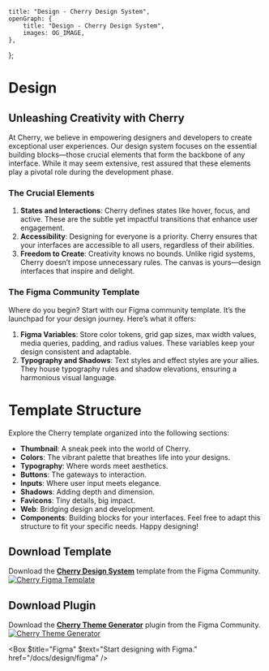 
	title: "Design - Cherry Design System",
	openGraph: {
		title: "Design - Cherry Design System",
		images: OG_IMAGE,
	},
};

# Design

## Unleashing Creativity with Cherry

At Cherry, we believe in empowering designers and developers to create exceptional user experiences. Our design system focuses on the essential building blocks—those crucial elements that form the backbone of any interface. While it may seem extensive, rest assured that these elements play a pivotal role during the development phase.

### The Crucial Elements

1. **States and Interactions**: Cherry defines states like hover, focus, and active. These are the subtle yet impactful transitions that enhance user engagement.
2. **Accessibility**: Designing for everyone is a priority. Cherry ensures that your interfaces are accessible to all users, regardless of their abilities.
3. **Freedom to Create**: Creativity knows no bounds. Unlike rigid systems, Cherry doesn’t impose unnecessary rules. The canvas is yours—design interfaces that inspire and delight.

### The Figma Community Template

Where do you begin? Start with our Figma community template. It’s the launchpad for your design journey. Here’s what it offers:

1. **Figma Variables**: Store color tokens, grid gap sizes, max width values, media queries, padding, and radius values. These variables keep your design consistent and adaptable.
2. **Typography and Shadows**: Text styles and effect styles are your allies. They house typography rules and shadow elevations, ensuring a harmonious visual language.

# Template Structure

Explore the Cherry template organized into the following sections:

-   **Thumbnail**: A sneak peek into the world of Cherry.
-   **Colors**: The vibrant palette that breathes life into your designs.
-   **Typography**: Where words meet aesthetics.
-   **Buttons**: The gateways to interaction.
-   **Inputs**: Where user input meets elegance.
-   **Shadows**: Adding depth and dimension.
-   **Favicons**: Tiny details, big impact.
-   **Web**: Bridging design and development.
-   **Components**: Building blocks for your interfaces.
    Feel free to adapt this structure to fit your specific needs. Happy designing!

## Download Template

Download the **[Cherry Design System](https://www.figma.com/community/file/943862931766586094/Cherry-Design-System)** template from the Figma Community.
[![Cherry Figma Template](/figma-template.jpg)](https://www.figma.com/community/file/943862931766586094/Cherry-Design-System)

## Download Plugin

Download the **[Cherry Theme Generator](https://www.figma.com/community/plugin/1091785956842659849/Cherry-Theme-Generator)** plugin from the Figma Community.
[![Cherry Theme Generator](/figma-plugin.jpg)](https://www.figma.com/community/plugin/1091785956842659849/Cherry-Theme-Generator)

<Box
	$title="Figma"
	$text="Start designing with Figma."
	href="/docs/design/figma"
/>
